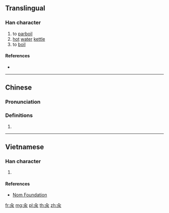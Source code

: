 {{character info/new}}
==Translingual==

===Han character===
{{Han char|rn=85|rad=水|as=02|sn=6|four=80232|canj=OE,XOE|ids=⿱入水}}

# to [[parboil]]
# [[hot]] [[water]] [[kettle]]
# to [[boil]]

====References====
* {{Han ref|kx=0604.091|dkj=17100|hdz=31547.040|uh=6C46|ud=27718|bh=C9F8|bd=51704}}

----

==Chinese==
{{zh-forms}}

===Pronunciation===
{{zh-pron
|m=cuān
|c=cyun1
|mc=
|oc=y
|cat=v,n
}}

===Definitions===
{{zh-hanzi}}

# {{rfdef|lang=zh}}

----

==Vietnamese==

===Han character===
{{vi-readings|rs=水02| hanviet = thoản}}

# {{defn|lang=vi|sort=水02}}

====References====
*[http://nomfoundation.org/common/nom_details.php?codepoint=6c46 Nom Foundation]

[[fr:汆]]
[[mg:汆]]
[[pl:汆]]
[[th:汆]]
[[zh:汆]]